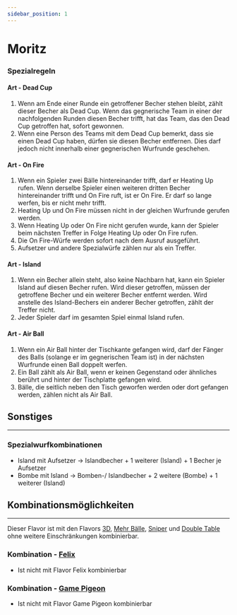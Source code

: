 ```yaml
---
sidebar_position: 1
---
```


# Moritz

### Spezialregeln

#### Art - <Highlight>Dead Cup</Highlight>

1. <Highlight>Wenn am Ende einer Runde ein getroffener Becher stehen bleibt, zählt dieser Becher als Dead Cup. Wenn das gegnerische Team in einer der nachfolgenden Runden diesen Becher trifft, hat das Team, das den Dead Cup getroffen hat, sofort gewonnen.</Highlight>
2. <Highlight>Wenn eine Person des Teams mit dem Dead Cup bemerkt, dass sie einen Dead Cup haben, dürfen sie diesen Becher entfernen. Dies darf jedoch nicht innerhalb einer gegnerischen Wurfrunde geschehen.</Highlight>

#### Art - <Highlight>On Fire</Highlight>

1. <Highlight>Wenn ein Spieler zwei Bälle hintereinander trifft, darf er Heating Up rufen. Wenn derselbe Spieler einen weiteren dritten Becher hintereinander trifft und On Fire ruft, ist er On Fire. Er darf so lange werfen, bis er nicht mehr trifft.</Highlight>
2. <Highlight>Heating Up und On Fire müssen nicht in der gleichen Wurfrunde gerufen werden.</Highlight>
3. <Highlight>Wenn Heating Up oder On Fire nicht gerufen wurde, kann der Spieler beim nächsten Treffer in Folge Heating Up oder On Fire rufen.</Highlight>
4. <Highlight>Die On Fire-Würfe werden sofort nach dem Ausruf ausgeführt.</Highlight>
5. <Highlight>Aufsetzer und andere Spezialwürfe zählen nur als ein Treffer.</Highlight>

#### Art - <Highlight>Island</Highlight>

1. <Highlight>Wenn ein Becher allein steht, also keine Nachbarn hat, kann ein Spieler Island auf diesen Becher rufen. Wird dieser getroffen, müssen der getroffene Becher und ein weiterer Becher entfernt werden. Wird anstelle des Island-Bechers ein anderer Becher getroffen, zählt der Treffer nicht.</Highlight>
2. <Highlight>Jeder Spieler darf im gesamten Spiel einmal Island rufen.</Highlight>

#### Art - <Highlight>Air Ball</Highlight>

1. <Highlight>Wenn ein Air Ball hinter der Tischkante gefangen wird, darf der Fänger des Balls (solange er im gegnerischen Team ist) in der nächsten Wurfrunde einen Ball doppelt werfen.</Highlight>
2. <Highlight>Ein Ball zählt als Air Ball, wenn er keinen Gegenstand oder ähnliches berührt und hinter der Tischplatte gefangen wird.</Highlight>
3. <Highlight>Bälle, die seitlich neben den Tisch geworfen werden oder dort gefangen werden, zählen nicht als Air Ball.</Highlight>

## Sonstiges
<hr/>

### Spezialwurfkombinationen

- <Highlight>Island mit Aufsetzer &rarr; Islandbecher + 1 weiterer (Island) + 1 Becher je Aufsetzer</Highlight>
- <Highlight>Bombe mit Island &rarr; Bomben-/ Islandbecher + 2 weitere (Bombe) + 1 weiterer (Island)</Highlight>

## Kombinationsmöglichkeiten
<hr/>

Dieser Flavor ist mit den Flavors [3D](3d), [Mehr Bälle](mehr_baelle), [Sniper](sniper) und [Double Table](double_table) ohne weitere Einschränkungen kombinierbar.

### Kombination - [Felix](felix)

- Ist nicht mit Flavor Felix kombinierbar

### Kombination - [Game Pigeon](game_pigeon)

- Ist nicht mit Flavor Game Pigeon kombinierbar
